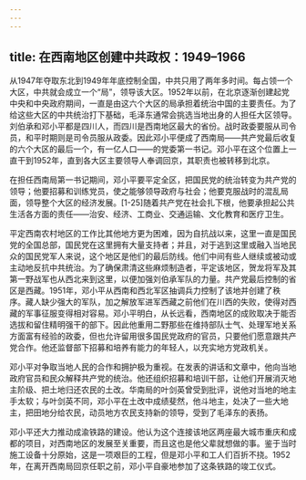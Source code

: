 ```yaml
---
---
---
```

title: 在西南地区创建中共政权：1949–1966
---



从1947年夺取东北到1949年年底控制全国，中共只用了两年多时间。每占领一个大区，中共就会成立一个“局”，领导该大区。1952年以前，在北京逐渐创建起党中央和中央政府期间，一直是由这六个大区的局承担着统治中国的主要责任。为了给这些大区的中共统治打下基础，毛泽东通常会挑选当地出身的人担任大区领导。刘伯承和邓小平都是四川人，而四川是西南地区最大的省份。战时政委要服从司令员，和平时期则是司令员服从政委。因此邓小平便成了西南局——共产党最后收复的六个大区的最后一个，有一亿人口——的党委第一书记。邓小平在这个位置上一直干到1952年，直到各大区主要领导人奉调回京，其职责也被转移到北京。

在担任西南局第一书记期间，邓小平要平定全区，把国民党的统治转变为共产党的领导；他要招募和训练党员，使之能够领导政府与社会；他要克服战时的混乱局面，领导整个大区的经济发展。[1-25]随着共产党在社会扎下根，他要承担起公共生活各方面的责任——治安、经济、工商业、交通运输、文化教育和医疗卫生。

平定西南农村地区的工作比其他地方更为困难，因为自抗战以来，这里一直是国民党的全国总部，国民党在这里拥有大量支持者；并且，对于逃到这里或融入当地民众的国民党军人来说，这个地区是他们的最后防线。他们中间有些人继续或被动或主动地反抗中共统治。为了确保肃清这些麻烦制造者，平定该地区，贺龙将军及其第一野战军也从西北来到这里，以便加强刘伯承军队的力量。共产党最后控制的省区是西藏。1951年，邓小平从西南和西北军区抽调兵力控制了该地并创建了秩序。藏人缺少强大的军队，加之解放军进军西藏之前他们在川西的失败，使得对西藏的军事征服变得相对容易。邓小平明白，从长远看，西南地区的成败取决于能否选拔和留住精明强干的部下。因此他重用二野那些在维持部队士气、处理军地关系方面富有经验的政委，但也允许留用很多国民党政府的官员，只要他们愿意跟共产党合作。他还监督部下招募和培养有能力的年轻人，以充实地方党政机关。

邓小平对争取当地人民的合作和拥护极为重视。在发表的讲话和文章中，他向当地政府官员和民众解释共产党的统治。他还组织招募和培训干部，让他们开展消灭地主阶级、把土地归还农民的土改。华南局的叶剑英曾受到批评，说他对当地的地主手太软；与叶剑英不同，邓小平在土改中成绩斐然，他斗地主，处决了一些大地主，把田地分给农民，动员地方农民支持新的领导，受到了毛泽东的表扬。

邓小平还大力推动成渝铁路的建设。他认为这个连接该地区两座最大城市重庆和成都的项目，对西南地区的发展至关重要，而且这也是他父辈就想做的事。鉴于当时施工设备十分原始，这是一项艰巨的工程，但是邓小平和工人们百折不挠。1952年，在离开西南局回京任职之前，邓小平自豪地参加了这条铁路的竣工仪式。
